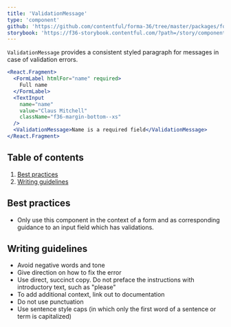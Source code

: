 ```yaml
---
title: 'ValidationMessage'
type: 'component'
github: 'https://github.com/contentful/forma-36/tree/master/packages/forma-36-react-components/src/components/ValidationMessage'
storybook: 'https://f36-storybook.contentful.com/?path=/story/components-validationmessage--default'
---
```


`ValidationMessage` provides a consistent styled paragraph for messages in case of validation errors.

```jsx
<React.Fragment>
  <FormLabel htmlFor="name" required>
    Full name
  </FormLabel>
  <TextInput
    name="name"
    value="Claus Mitchell"
    className="f36-margin-bottom--xs"
  />
  <ValidationMessage>Name is a required field</ValidationMessage>
</React.Fragment>
```
## Table of contents

1. [Best practices](#best-practices)
2. [Writing guidelines](#writing-guidelines)

## Best practices <a name="best-practices" />

- Only use this component in the context of a form and as corresponding guidance to an input field which has validations.

## Writing guidelines <a name="writing-guidelines" />

- Avoid negative words and tone
- Give direction on how to fix the error
- Use direct, succinct copy. Do not preface the instructions with introductory text, such as "please"
- To add additional context, link out to documentation
- Do not use punctuation
- Use sentence style caps (in which only the first word of a sentence or term is capitalized)
